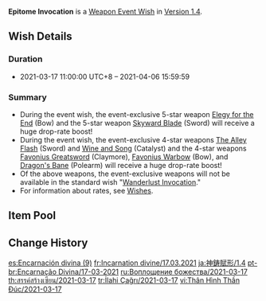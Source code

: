 {{Wish
|name              = Epitome Invocation 2021-03-17
|image             = Epitome Invocation 2021-03-17.png
|type              = Weapon Event
|duration          = event
|time_start        = 2021-03-17 11:00:00
|time_start_offset = GMT+8
|time_end          = 2021-04-06 15:59:59
|link              = https://genshin.hoyoverse.com/en/news/detail/9278
|preceding         = Epitome Invocation/2021-02-23
|succeeding        = Epitome Invocation/2021-04-06
|alongside         = Ballad in Goblets/2021-03-17
}}
'''Epitome Invocation''' is a [[Weapon Event Wish]] in [[Version 1.4]].

==Wish Details==
===Duration===
* 2021-03-17 11:00:00 UTC+8 &ndash; 2021-04-06 15:59:59

===Summary===
* During the event wish, the event-exclusive 5-star weapon [[Elegy for the End]] (Bow) and the 5-star weapon [[Skyward Blade]] (Sword) will receive a huge drop-rate boost!
* During the event wish, the event-exclusive 4-star weapons [[The Alley Flash]] (Sword) and [[Wine and Song]] (Catalyst) and the 4-star weapons [[Favonius Greatsword]] (Claymore), [[Favonius Warbow]] (Bow), and [[Dragon's Bane]] (Polearm) will receive a huge drop-rate boost!
* Of the above weapons, the event-exclusive weapons will not be available in the standard wish "[[Wanderlust Invocation]]."
* For information about rates, see [[Wish]]es.

==Item Pool==
{{Wish Pool
|weapon_5_F    = Elegy for the End; Skyward Blade
|weapon_4_F    = The Alley Flash; Wine and Song; Favonius Greatsword; Favonius Warbow; Dragon's Bane
|character_4   = Barbara; Beidou; Bennett; Chongyun; Diona; Fischl; Ningguang; Noelle; Razor; Sucrose; Xiangling; Xingqiu; Xinyan
|weapon_5      = Amos' Bow; Aquila Favonia; Lost Prayer to the Sacred Winds; Primordial Jade Winged-Spear; Skyward Atlas; Skyward Harp; Skyward Pride; Skyward Spine; Wolf's Gravestone
|weapon_4      = Eye of Perception; Favonius Codex; Favonius Lance; Favonius Sword; Lion's Roar; Rainslasher; Rust; Sacrificial Bow; Sacrificial Fragments; Sacrificial Greatsword; Sacrificial Sword; The Bell; The Flute; The Stringless; The Widsith
|weapon_3      = Black Tassel; Bloodtainted Greatsword; Cool Steel; Debate Club; Emerald Orb; Ferrous Shadow; Harbinger of Dawn; Magic Guide; Raven Bow; Sharpshooter's Oath; Skyrider Sword; Slingshot; Thrilling Tales of Dragon Slayers
}}

==Change History==
{{Change History|1.4}}

[[es:Encarnación divina (9)]]
[[fr:Incarnation divine/17.03.2021]]
[[ja:神鋳賦形/1.4]]
[[pt-br:Encarnação Divina/17-03-2021]]
[[ru:Воплощение божества/2021-03-17]]
[[th:สรรค์สร้างเซียน/2021-03-17]]
[[tr:İlahi Çağrı/2021-03-17]]
[[vi:Thân Hình Thần Đúc/2021-03-17]]
